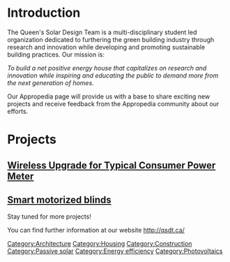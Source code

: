 =Introduction=

The Queen's Solar Design Team is a multi-disciplinary student led organization dedicated to furthering the green building industry through research and innovation while developing and promoting sustainable building practices. Our mission is:

''To build a net positive energy house that capitalizes on research and innovation while inspiring and educating the public to demand more from the next generation of homes.''

Our Appropedia page will provide us with a base to share exciting new projects and receive feedback from the Appropedia community about our efforts.

=Projects=

==[[Wireless Upgrade for Typical Consumer Power Meter]]==
==[[Smart motorized blinds]]==

Stay tuned for more projects!

You can find further information at our website http://qsdt.ca/

[[Category:Architecture]]
[[Category:Housing]]
[[Category:Construction]]
[[Category:Passive solar]]
[[Category:Energy efficiency]]
[[Category:Photovoltaics]]